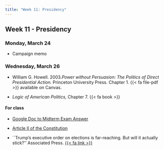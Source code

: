 ```yaml
---
title: "Week 11: Presidency"
---
```


::: {.content-visible when-format="pdf"}

## Week 11 - Presidency

:::


[//]: <> (Need to write intro)

### Monday, March 24

- Campaign memo



### Wednesday, March 26

- William G. Howell. 2003.*Power without Persuasion: The Politics of Direct Presidential Action.* Princeton University Press. Chapter 1. {{< fa file-pdf >}} available on Canvas.

- *Logic of American Politics,* Chapter 7. {{< fa book >}}

::: {.content-visible when-format="html"}

#### For class

- [Google Doc to Midterm Exam Answer](https://docs.google.com/document/d/1MGTKsVUycJPxv-exmz0nv6rQsu_oK3HJwWaDEdpiivU/edit?usp=sharing)

- [Article II of the Constitution](https://constitutioncenter.org/the-constitution/articles/article-ii)

- ``Trump's executive order on elections is far-reaching. But will it actually stick?'' Associated Press. [{{< fa link >}}](https://apnews.com/article/trump-elections-voting-executive-order-citizenship-proof-4bbcf7e13183d8c5004ceb0ca53c7845)

:::
